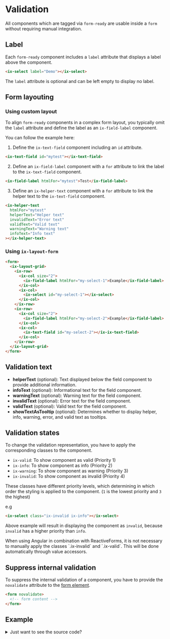 
# Validation

All components which are tagged via `form-ready` are usable inside a `form` without requiring manual integration.

## Label

Each `form-ready` component includes a `label` attribute that displays a label above the component.

```html
<ix-select label="Demo"></ix-select>
```

The `label` attribute is optional and can be left empty to display no label.

## Form layouting

### Using custom layout

To align `form-ready` components in a complex form layout, you typically omit the `label` attribute and define the label
as an `ix-field-label` component.

You can follow the example here:

1. Define the `ix-text-field` component including an `id` attribute.

```html
<ix-text-field id="mytest"></ix-text-field>
```

2. Define an `ix-field-label` component with a `for` attribute to link the label to the `ix-text-field` component.

```html
<ix-field-label htmlFor="mytest">Test</ix-field-label>
```

3. Define an `ix-helper-text` component with a `for` attribute to link the helper text to the `ix-text-field` component.

```html
<ix-helper-text
  htmlFor="mytest"
  helperText="Helper text"
  invalidText="Error text"
  validText="Valid text"
  warningText="Warning text"
  infoText="Info text"
></ix-helper-text>
```

### Using `ix-layout-form`

```html
<form>
  <ix-layout-grid>
    <ix-row>
      <ix-col size="2">
        <ix-field-label htmlFor="my-select-1">Example</ix-field-label>
      </ix-col>
      <ix-col>
        <ix-select id="my-select-1"></ix-select>
      </ix-col>
    </ix-row>
    <ix-row>
      <ix-col size="2">
        <ix-field-label htmlFor="my-select-2">Example</ix-field-label>
      </ix-col>
      <ix-col>
        <ix-text-field id="my-select-2"></ix-ix-text-field>
      </ix-col>
    </ix-row>
  </ix-layout-grid>
</form>
```

## Validation text

- **helperText** (optional): Text displayed below the field component to provide additional information.
- **infoText** (optional): Informational text for the field component.
- **warningText** (optional): Warning text for the field component.
- **invalidText** (optional): Error text for the field component.
- **validText** (optional): Valid text for the field component.
- **showTextAsTooltip** (optional): Determines whether to display helper, info, warning, error, and valid text as tooltips.

## Validation states

To change the validation representation, you have to apply the corresponding classes to the component.

- `ix-valid`: To show component as valid (Priority 1)
- `ix-info`: To show component as info (Priority 2)
- `ix-warning`: To show component as warning (Priority 3)
- `ix-invalid`: To show component as invalid (Priority 4)

These classes have different priority levels, which determining in which order the styling is applied to the component. (`1` is the lowest priority and `3` the highest)

e.g

```html
<ix-select class="ix-invalid ix-info"></ix-select>
```

Above example will result in displaying the component as `invalid`, because `invalid` has a higher priority than `info`.

<Admonition type="tip" icon="💡" title="Did you using Angular?">
  When using Angular in combination with ReactiveForms, it is not necessary to manually apply the classes `.ix-invalid` and `.ix-valid`. This will be done automatically through value accessors.
</Admonition>

## Suppress internal validation

To suppress the internal validation of a component, you have to provide the `novalidate` attribute to the [form element](https://developer.mozilla.org/en-US/docs/Web/HTML/Element/form#novalidate).

```html
<form novalidate>
  <!-- form content -->
</form>
```

## Example

<Tabs>
  <TabItem value="angular" label="Angular" default>
    <details>
      <summary>Just want to see the source code?</summary>

      <SourceCodePreview framework="angular" name="form-validation" examplesByName/>
    </details>
    <StackblitzEmbedded exampleName="form-validation" height="800px" framework="angular" />
  </TabItem>
  <TabItem value="react" label="React">
    <Admonition type="tip" icon="💡" title="Just an example">
      Using `react-form-hook` is just an example to demonstrate how validation could be done
      within React. You can use any other validation library or write your own validation logic.
    </Admonition>

    <details>
      <summary>Just want to see the source code?</summary>

      <SourceCodePreview framework="react" name="form-validation" examplesByName/>
    </details>
    <StackblitzEmbedded exampleName="form-validation" height="800px" framework="react" />
  </TabItem>
  <TabItem value="vue" label="Vue">
  <Admonition type="tip" icon="💡" title="Just an example">
      Using `@vuelidate/core` is just an example to demonstrate how validation could be done
      within Vue. You can use any other validation library or write your own validation logic.
    </Admonition>

    <details>
      <summary>Just want to see the source code?</summary>

      <SourceCodePreview framework="vue" name="form-validation" examplesByName/>
    </details>
    <StackblitzEmbedded exampleName="form-validation" height="800px" framework="vue" />

  </TabItem>
</Tabs>
